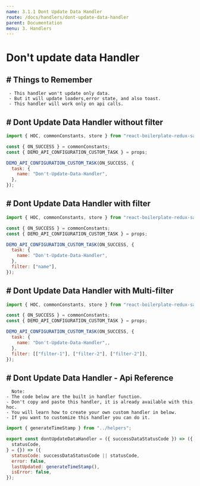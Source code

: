 ```yaml
---
name: 3.1.1 Dont Update Data Handler
route: /docs/handlers/dont-update-data-handler
parent: Documentation
menu: 3. Handlers
---
```


# Don't update data Handler

## # Things to Remember

     - This handler won't update only data.
     - But it will update loaders,error state, and also toast.
     - This handler will work only on api calls.

## # Dont Update Data Handler without filter

```javascript {.line-numbers}
import { HOC, commonConstants, store } from "react-boilerplate-redux-saga-hoc";

const { ON_SUCCESS } = commonConstants;
const { DEMO_API_CONFIGURATION_CUSTOM_TASK } = props;

DEMO_API_CONFIGURATION_CUSTOM_TASK(ON_SUCCESS, {
  task: {
    name: "Don't-Update-Data-Handler",
  },
});
```

## # Dont Update Data Handler with filter

```javascript {.line-numbers}
import { HOC, commonConstants, store } from "react-boilerplate-redux-saga-hoc";

const { ON_SUCCESS } = commonConstants;
const { DEMO_API_CONFIGURATION_CUSTOM_TASK } = props;

DEMO_API_CONFIGURATION_CUSTOM_TASK(ON_SUCCESS, {
  task: {
    name: "Don't-Update-Data-Handler",
  },
  filter: ["name"],
});
```

## # Dont Update Data Handler with Multi-filter

```javascript {.line-numbers}
import { HOC, commonConstants, store } from "react-boilerplate-redux-saga-hoc";

const { ON_SUCCESS } = commonConstants;
const { DEMO_API_CONFIGURATION_CUSTOM_TASK } = props;

DEMO_API_CONFIGURATION_CUSTOM_TASK(ON_SUCCESS, {
  task: {
    name: "Don't-Update-Data-Handler",,
  },
  filter: [["filter-1"], ["filter-2"], ["filter-2"]],
});
```

## # Dont Update Data Handler - Api Reference

      Note:
    - The code below are the built in handler function.
    - Don't copy and paste this handler, it is already available with this hoc.
    - You will learn how to create your own custom handler in below.
    - If you want to customize this handler you can do it.

```javascript {.line-numbers}
import { generateTimeStamp } from "../helpers";

export const dontUpdateDataHandler = ({ successDataStatusCode }) => ({
  statusCode,
} = {}) => ({
  statusCode: successDataStatusCode || statusCode,
  error: false,
  lastUpdated: generateTimeStamp(),
  isError: false,
});
```
